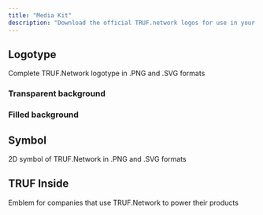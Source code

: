 ```yaml
---
title: "Media Kit"
description: "Download the official TRUF.network logos for use in your media and promotional materials"
---
```


## Logotype

Complete TRUF.Network logotype in .PNG and .SVG formats

### Transparent background

<CardGroup cols={2}>
  <Card title="SVG" href="https://mintlify.s3.us-west-1.amazonaws.com/trufnetwork/images/logos/truf-logo-dark-nobg.svg" img="/images/logos/truf-logo-dark-nobg.svg" />

  <Card title="SVG" href="https://mintlify.s3.us-west-1.amazonaws.com/trufnetwork/images/logos/truf-logo-light-nobg.svg" img="/images/logos/truf-logo-light-nobg.svg" />

  <Card title="PNG" href="https://mintlify.s3.us-west-1.amazonaws.com/trufnetwork/images/logos/truf-logo-dark-nobg.png" img="/images/logos/truf-logo-dark-nobg.png" />

  <Card title="PNG" href="https://mintlify.s3.us-west-1.amazonaws.com/trufnetwork/images/logos/truf-logo-light-nobg.png" img="/images/logos/truf-logo-light-nobg.png" />

</CardGroup>

### Filled background

<CardGroup cols={2}>
  <Card title="SVG" href="https://mintlify.s3.us-west-1.amazonaws.com/trufnetwork/images/logos/truf-logo-light-bg.svg" img="/images/logos/truf-logo-light-bg.svg" />

  <Card title="SVG" href="https://mintlify.s3.us-west-1.amazonaws.com/trufnetwork/images/logos/truf-logo-dark-bg.svg" img="/images/logos/truf-logo-dark-bg.svg" />

  <Card title="PNG" href="https://mintlify.s3.us-west-1.amazonaws.com/trufnetwork/images/logos/truf-logo-light-bg.png" img="/images/logos/truf-logo-light-bg.png" />

  <Card title="PNG" href="https://mintlify.s3.us-west-1.amazonaws.com/trufnetwork/images/logos/truf-logo-dark-bg.png" img="/images/logos/truf-logo-dark-bg.png" />

</CardGroup>

## Symbol

2D symbol of TRUF.Network in .PNG and .SVG formats

<CardGroup cols={2}>
  <Card title="SVG" href="https://mintlify.s3.us-west-1.amazonaws.com/trufnetwork/images/logos/truf-symbol-light.svg" img="/images/logos/truf-symbol-light.svg" />

  <Card title="SVG" href="https://mintlify.s3.us-west-1.amazonaws.com/trufnetwork/images/logos/truf-symbol-dark.svg" img="/images/logos/truf-symbol-dark.svg" />

  <Card title="PNG" href="https://mintlify.s3.us-west-1.amazonaws.com/trufnetwork/images/logos/truf-symbol-light.png" img="/images/logos/truf-symbol-light.png" />

  <Card title="PNG" href="https://mintlify.s3.us-west-1.amazonaws.com/trufnetwork/images/logos/truf-symbol-dark.png" img="/images/logos/truf-symbol-dark.png" />

</CardGroup>

## TRUF Inside

Emblem for companies that use TRUF.Network to power their products

<CardGroup cols={2}>
  <Card title="SVG" href="https://mintlify.s3.us-west-1.amazonaws.com/trufnetwork/images/logos/truf-inside-light-nobg.svg" img="/images/logos/truf-inside-light-nobg.svg" />

  <Card title="SVG" href="https://mintlify.s3.us-west-1.amazonaws.com/trufnetwork/images/logos/truf-inside-dark-nobg.svg" img="/images/logos/truf-inside-dark-nobg.svg" />

  <Card title="PNG" href="https://mintlify.s3.us-west-1.amazonaws.com/trufnetwork/images/logos/truf-inside-light-nobg.png" img="/images/logos/truf-inside-light-nobg.png" />

  <Card title="PNG" href="https://mintlify.s3.us-west-1.amazonaws.com/trufnetwork/images/logos/truf-inside-dark-nobg.png" img="/images/logos/truf-inside-dark-nobg.png" />

</CardGroup>